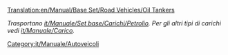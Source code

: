 [[Translation:en/Manual/Base Set/Road Vehicles/Oil Tankers]]

''Trasportano [[it/Manuale/Set base/Carichi/Petrolio]]. Per gli altri tipi di carichi vedi [[it/Manuale/Carico]].''

{{it/Manuale/Set base/Autoveicoli/StatAutoveicoli|nome     = Autocisterna Witcombe
  |img      = en/Manual/Base Set/Road Vehicles/Witcombe Oil Tanker.png
  |prezzo    = 9.022 
  |velocità    = 48
  |annuale   = 842
  |ideato = 1935
  |vita     = 15
  |capacità = 21.000 L di petrolio
}}
{{it/Manuale/Set base/Autoveicoli/StatAutoveicoli|nome     = Autocisterna Foster
  |img      = en/Manual/Base Set/Road Vehicles/Foster Oil Tanker.png
  |prezzo    = 11.484 
  |velocità    = 88
  |annuale   = 1.574
  |ideato = 1973
  |vita     = 15
  |capacità = 25.000 L di petrolio
}}
{{it/Manuale/Set base/Autoveicoli/StatAutoveicoli|nome     = Autocisterna Perry
  |img      = en/Manual/Base Set/Road Vehicles/Perry Oil Tanker.png
  |prezzo    = 12.304 
  |velocità    = 112
  |annuale   = 2.250
  |ideato = 2005
  |vita     = 15
  |capacità = 27.000 L di petrolio
}}

[[Category:it/Manuale/Autoveicoli]]